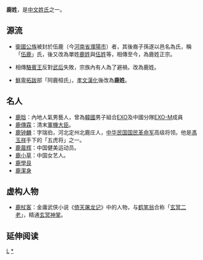 {{Unreferenced|time=2020-07-27T06:30:29+00:00}}
{{姓氏
|姓氏=鹿
|拼音=Lù
|中国大陆=Lu
|台湾=
|香港=Luk
|澳门=
|新加坡=
|马来西亚=
|越南=
|韩国=
|反切=
|同音字=
|堂号=
|郡望=
}}

'''鹿姓'''，是[[中文姓氏|中文姓氏]]之一。
　　
==源流==
*[[衛國|衛國]][[公族|公族]]被封於伍鹿（今[[河南省|河南省]][[濮陽市|濮陽市]]）者，其後裔子孫遂以邑名為氏，稱「[[伍鹿|伍鹿]]」氏，後又改為單姓[[鹿姓|鹿姓]]與[[伍姓|伍姓]]等，相傳至今，為鹿姓正宗。

*相傳[[駱賓王|駱賓王]]反對[[武后|武后]]失敗，宗族內有人為了避禍，改為鹿姓。

*[[鮮卑|鮮卑]][[拓跋|拓跋]]部「阿鹿桓氏」，[[孝文漢化|孝文漢化]]後改為'''鹿姓'''。

==名人==
*[[鹿晗|鹿晗]]：內地人氣男藝人，曾為[[韓國|韓國]]男子組合[[EXO|EXO]]及中國分隊[[EXO-M|EXO-M]]成員
*[[鹿傳霖|鹿傳霖]]：清末[[軍機大臣|軍機大臣]]。
*[[鹿钟麟|鹿钟麟]]：字瑞伯，河北定州北鹿庄人，[[中华民国国民革命军|中华民国国民革命军]]高级将领。他是[[馮玉祥|馮玉祥]]手下的「五虎将」之一。
*[[鹿晨辉|鹿晨辉]]：中国健美运动员。
*[[鹿小草|鹿小草]]：中国女艺人。
*[[鹿學艮|鹿學艮]]
*[[鹿潔身|鹿潔身]]

==虚构人物==
*[[鹿杖客|鹿杖客]]：金庸武侠小说《[[倚天屠龙记|倚天屠龙记]]》中的人物，与[[鹤笔翁|鹤笔翁]]合称「[[玄冥二老|玄冥二老]]」，精通[[玄冥神掌|玄冥神掌]]。

== 延伸阅读 ==
{{Wikisource further reading}}
[[Category:漢姓|L]]
[[Category:鹿姓|*]]
